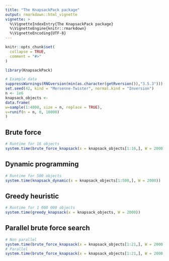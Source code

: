 ```yaml
---
title: "The KnapsackPack package"
output: rmarkdown::html_vignette
vignette: >
  %\VignetteIndexEntry{The KnapsackPack package}
  %\VignetteEngine{knitr::rmarkdown}
  %\VignetteEncoding{UTF-8}
---
```


```r
knitr::opts_chunk$set(
  collapse = TRUE,
  comment = "#>"
)
```

```r
library(KnapsackPack)

# Example data
suppressWarnings(RNGversion(min(as.character(getRversion()),"3.5.3")))
set.seed(42, kind = "Mersenne-Twister", normal.kind = "Inversion")
n <- 1e6
knapsack_objects <-
data.frame(
w=sample(1:4000, size = n, replace = TRUE),
v=runif(n = n, 0, 10000)
)

```

## Brute force
```r
# Runtime for 16 objects
system.time(brute_force_knapsack(x = knapsack_objects[1:16,], W = 2000))
```

## Dynamic programming
```r
# Runtime for 500 objects
system.time(knapsack_dynamic(x = knapsack_objects[1:500,], W = 2000))
```

## Greedy heuristic
```r
# Runtime for 1 000 000 objects
system.time(greedy_knapsack(x = knapsack_objects, W = 2000))
```

## Parallel brute force search
```r
# Non parallel
system.time(brute_force_knapsack(x = knapsack_objects[1:21,], W = 2000, parallel=FALSE))
# Parallel
system.time(brute_force_knapsack(x = knapsack_objects[1:21,], W = 2000, parallel=TRUE))
```

